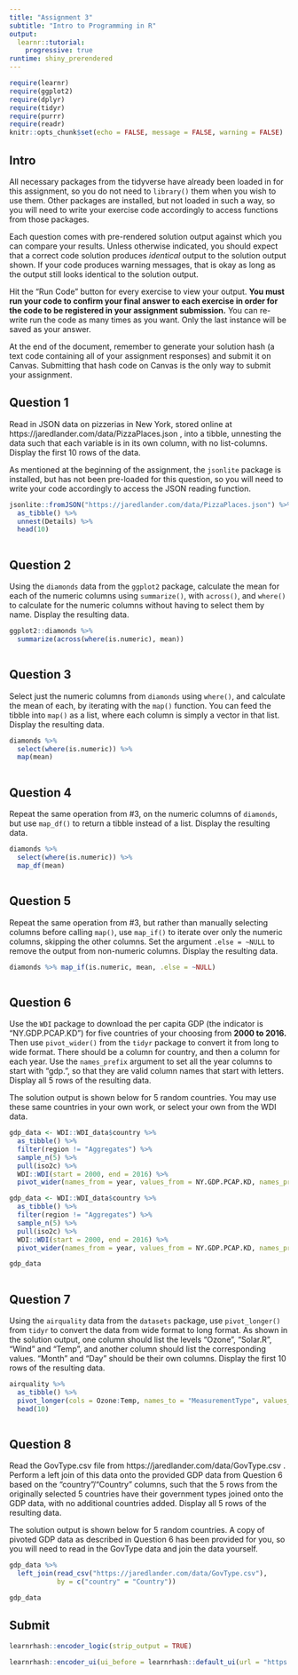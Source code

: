 ```yaml
---
title: "Assignment 3"
subtitle: "Intro to Programming in R"
output:
  learnr::tutorial:
    progressive: true
runtime: shiny_prerendered
---
```


```r
require(learnr)
require(ggplot2)
require(dplyr)
require(tidyr)
require(purrr)
require(readr)
knitr::opts_chunk$set(echo = FALSE, message = FALSE, warning = FALSE)
```

## Intro

All necessary packages from the tidyverse have already been loaded in for this assignment, so you do not need to `library()` them when you wish to use them. Other packages are installed, but not loaded in such a way, so you will need to write your exercise code accordingly to access functions from those packages.

Each question comes with pre-rendered solution output against which you can compare your results. Unless otherwise indicated, you should expect that a correct code solution produces _identical_ output to the solution output shown. If your code produces warning messages, that is okay as long as the output still looks identical to the solution output.

Hit the "Run Code" button for every exercise to view your output. **You must run your code to confirm your final answer to each exercise in order for the code to be registered in your assignment submission.** You can re-write run the code as many times as you want. Only the last instance will be saved as your answer.

At the end of the document, remember to generate your solution hash (a text code containing all of your assignment responses) and submit it on Canvas. Submitting that hash code on Canvas is the only way to submit your assignment.

## Question 1

Read in JSON data on pizzerias in New York, stored online at https://jaredlander.com/data/PizzaPlaces.json , into a tibble, unnesting the data such that each variable is in its own column, with no list-columns. Display the first 10 rows of the data.

As mentioned at the beginning of the assignment, the `jsonlite` package is installed, but has not been pre-loaded for this question, so you will need to write your code accordingly to access the JSON reading function.

```r
jsonlite::fromJSON("https://jaredlander.com/data/PizzaPlaces.json") %>% 
  as_tibble() %>% 
  unnest(Details) %>% 
  head(10)
```

```r

```

## Question 2

Using the `diamonds` data from the `ggplot2` package, calculate the mean for each of the numeric columns using `summarize()`, with `across()`, and `where()` to calculate for the numeric columns without having to select them by name. Display the resulting data.

```r
ggplot2::diamonds %>% 
  summarize(across(where(is.numeric), mean))
```

```r

```

## Question 3

Select just the numeric columns from `diamonds` using `where()`, and calculate the mean of each, by iterating with the `map()` function. You can feed the tibble into `map()` as a list, where each column is simply a vector in that list. Display the resulting data.

```r
diamonds %>% 
  select(where(is.numeric)) %>% 
  map(mean)
```

```r

```

## Question 4

Repeat the same operation from #3, on the numeric columns of `diamonds`, but use `map_df()` to return a tibble instead of a list. Display the resulting data.

```r
diamonds %>% 
  select(where(is.numeric)) %>% 
  map_df(mean)
```

```r

```

## Question 5

Repeat the same operation from #3, but rather than manually selecting columns before calling `map()`, use `map_if()` to iterate over only the numeric columns, skipping the other columns. Set the argument `.else = ~NULL` to remove the output from non-numeric columns. Display the resulting data.

```r
diamonds %>% map_if(is.numeric, mean, .else = ~NULL)
```

```r

```

## Question 6

Use the `WDI` package to download the per capita GDP (the indicator is “NY.GDP.PCAP.KD”) for five countries of your choosing from **2000 to 2016.** Then use `pivot_wider()` from the `tidyr` package to convert it from long to wide format. There should be a column for country, and then a column for each year. Use the `names_prefix` argument to set all the year columns to start with "gdp.", so that they are valid column names that start with letters. Display all 5 rows of the resulting data.

The solution output is shown below for 5 random countries. You may use these same countries in your own work, or select your own from the WDI data.

```r
gdp_data <- WDI::WDI_data$country %>% 
  as_tibble() %>% 
  filter(region != "Aggregates") %>% 
  sample_n(5) %>% 
  pull(iso2c) %>% 
  WDI::WDI(start = 2000, end = 2016) %>% 
  pivot_wider(names_from = year, values_from = NY.GDP.PCAP.KD, names_prefix = "gdp.")
```

```r
gdp_data <- WDI::WDI_data$country %>% 
  as_tibble() %>% 
  filter(region != "Aggregates") %>% 
  sample_n(5) %>% 
  pull(iso2c) %>% 
  WDI::WDI(start = 2000, end = 2016) %>% 
  pivot_wider(names_from = year, values_from = NY.GDP.PCAP.KD, names_prefix = "gdp.")

gdp_data
```

```r

```

## Question 7

Using the `airquality` data from the `datasets` package, use `pivot_longer()` from `tidyr` to convert the data from wide format to long format. As shown in the solution output, one column should list the levels "Ozone", "Solar.R", "Wind" and "Temp", and another column should list the corresponding values. "Month" and "Day" should be their own columns. Display the first 10 rows of the resulting data.

```r
airquality %>%
  as_tibble() %>% 
  pivot_longer(cols = Ozone:Temp, names_to = "MeasurementType", values_to = "Measurement") %>% 
  head(10)
```

```r

```

## Question 8

Read the GovType.csv file from  https://jaredlander.com/data/GovType.csv . Perform a left join of this data onto the provided GDP data from Question 6 based on the "country"/"Country" columns, such that the 5 rows from the originally selected 5 countries have their government types joined onto the GDP data, with no additional countries added. Display all 5 rows of the resulting data.

The solution output is shown below for 5 random countries. A copy of pivoted GDP data as described in Question 6 has been provided for you, so you will need to read in the GovType data and join the data yourself.

```r
gdp_data %>% 
  left_join(read_csv("https://jaredlander.com/data/GovType.csv"),
            by = c("country" = "Country"))
```

```r
gdp_data
```

## Submit

```r
learnrhash::encoder_logic(strip_output = TRUE)
```

```r
learnrhash::encoder_ui(ui_before = learnrhash::default_ui(url = "https://courseworks2.columbia.edu/courses/140180/assignments/673021"))
```
